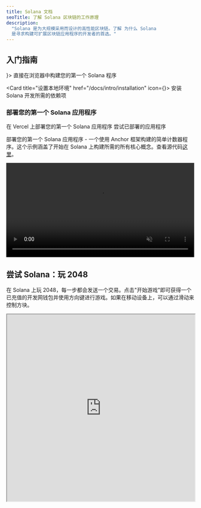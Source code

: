 ```yaml
---
title: Solana 文档
seoTitle: 了解 Solana 区块链的工作原理
description:
  "Solana 是为大规模采用而设计的高性能区块链。了解 为什么 Solana
  是寻求构建可扩展区块链应用程序的开发者的首选。"
---
```


## 入门指南

<Cards>
  <Card title="快速入门" href="/docs/intro/quick-start" icon={<Rocket />}>
    直接在浏览器中构建您的第一个 Solana 程序
  </Card>

  <Card title="设置本地环境" href="/docs/intro/installation" icon={<Download />}>
    安装 Solana 开发所需的依赖项
  </Card>
</Cards>

### 部署您的第一个 Solana 应用程序

<Cards>
  <Card title="在 Vercel 上部署" href="https://vercel.com/new/clone?repository-url=https%3A%2F%2Fgithub.com%2Fsolana-developers%2Fanchor-web3js-nextjs&root-directory=frontend&demo-title=Anchor%20Web3.js%20Next.js%20Demo&demo-description=An%20example%20deployment%20of%20the%20Anchor%20Web3.js%20Next.js%20project.&demo-url=https%3A%2F%2Fanchor-web3js-nextjs.vercel.app%2F&project-name=anchor-web3js-nextjs&repository-name=anchor-web3js-nextjs">
    在 Vercel 上部署您的第一个 Solana 应用程序
  </Card>

  <Card title="Vercel 预览" href="https://anchor-web3js-nextjs-jade.vercel.app/">
    尝试已部署的应用程序
  </Card>
</Cards>

部署您的第一个 Solana 应用程序 - 一个使用 Anchor 框架构建的简单计数器程序。这个示例涵盖了开始在 Solana 上构建所需的所有核心概念。查看源代码[这里](https://github.com/solana-developers/anchor-web3js-nextjs)。

<Accordions>
  <Accordion title="应用程序演示">
    <video
      width="100%"
      autoPlay
      loop
      muted
      playsInline
      style={{
borderRadius: "10px",
}}
    >
      <source src="/assets/docs/counter.mp4" type="video/mp4" />

      您的浏览器不支持视频标签。
    </video>
  </Accordion>
</Accordions>

## 尝试 Solana：玩 2048

在 Solana 上玩 2048，每一步都会发送一个交易。点击"开始游戏"即可获得一个已充值的开发网钱包并使用方向键进行游戏。如果在移动设备上，可以通过滑动来控制方块。

<Accordions>
  <Accordion title="玩 Solana 2048">
    <iframe
      src="https://solplay.de/solana-2048/"
      width="100%"
      height="500"
      style={{
      borderRadius: "12px",
      border: "2px solid rgba(0, 0, 0, 0.2)",
      maxWidth: "100%",
      minHeight: "300px",
      aspectRatio: "1"
    }}
      scrolling="no"
    />
  </Accordion>
</Accordions>

由 [Jonas](https://x.com/SolPlay_jonas)
开发，他来自 Solana 基金会的开发者关系团队。

## 开始学习

了解 Solana 开发的关键概念。

<Cards>
  <Card title="账户" href="/docs/core/accounts">
    Solana 如何存储数据
  </Card>

  <Card title="Solana 上的费用" href="/docs/core/fees">
    在 Solana 上发送交易的成本
  </Card>

  <Card title="交易" href="/docs/core/transactions">
    如何与 Solana 网络交互
  </Card>

  <Card title="程序" href="/docs/core/programs">
    Solana上的智能合约
  </Card>

  <Card title="程序派生地址" href="/docs/core/pda">
    如何生成确定性地址
  </Card>

  <Card title="跨程序调用" href="/docs/core/cpi">
    如何从一个程序调用另一个程序
  </Card>
</Cards>

### 客户端开发

如果您在客户端进行开发，以下社区贡献的SDK可以帮助您使用流行语言与网络交互：

| 语言         | SDK                                                                                                                                     |
| ---------- | --------------------------------------------------------------------------------------------------------------------------------------- |
| Rust       | [solana\_sdk](https://docs.rs/solana-sdk/latest/solana_sdk/)                                                                            |
| Typescript | [@solana/web3.js](https://github.com/anza-xyz/solana-web3.js)                                                                           |
| Python     | [solders](https://github.com/kevinheavey/solders)                                                                                       |
| Java       | [sava](https://sava.software) 或 [solanaj](https://github.com/skynetcap/solanaj) 或 [solana4j](https://github.com/LMAX-Exchange/solana4j) |
| C++        | [solcpp](https://github.com/mschneider/solcpp) 或 [solana-c](https://github.com/VAR-META-Tech/solana-c-sdk)                              |
| Go         | [solana-go](https://github.com/gagliardetto/solana-go)                                                                                  |
| Kotlin     | [sol4k](https://github.com/sol4k/sol4k) 或 [solanaKT](https://github.com/metaplex-foundation/SolanaKT)                                   |
| Dart       | [solana](https://github.com/espresso-cash/espresso-cash-public/tree/master/packages/solana)                                             |
| C#         | [solnet](https://github.com/bmresearch/Solnet)                                                                                          |
| GdScript   | [godot](https://github.com/Virus-Axel/godot-solana-sdk/)                                                                                |

## 运行验证节点

了解运行Solana验证节点并帮助保障网络安全所需的条件。

<Cards>
  <Card title="验证节点" href="https://docs.anza.xyz/validator/anatomy">
    保障Solana网络安全的独立节点
  </Card>

  <Card title="系统要求" href="https://docs.anza.xyz/operations/requirements">
    运行验证节点的推荐硬件要求和所需SOL
  </Card>

  <Card title="验证节点设置" href="https://docs.anza.xyz/operations/setup-a-validator">
    设置验证节点并首次连接到集群
  </Card>
</Cards>

## 获取支持

从Solana社区获取帮助 [Solana StackExchange](https://solana.stackexchange.com)。
